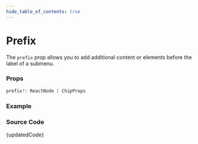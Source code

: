 ```yaml
---
hide_table_of_contents: true
---
```



# Prefix


The `prefix` prop allows you to add additional content or elements before the label of a submenu.

### Props

```ts noCopy
prefix?: ReactNode | ChipProps
```

### Example

<BrowserWindow url='/vertical-menu/submenu/prefix'>
  <Provider>
    <Prefix />
  </Provider>
</BrowserWindow>

### Source Code

<TsToJsCodeSnippet>{updatedCode}</TsToJsCodeSnippet>

